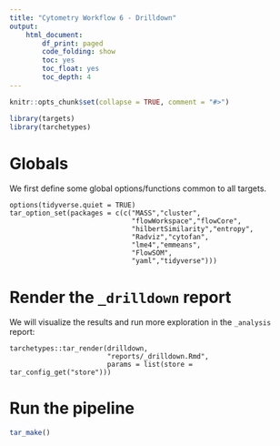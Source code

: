 ```yaml
---
title: "Cytometry Workflow 6 - Drilldown"
output: 
    html_document:
        df_print: paged
        code_folding: show
        toc: yes
        toc_float: yes
        toc_depth: 4
---
```


```r
knitr::opts_chunk$set(collapse = TRUE, comment = "#>")
```

```r
library(targets)
library(tarchetypes)
```

# Globals

We first define some global options/functions common to all targets.

```targets
options(tidyverse.quiet = TRUE)
tar_option_set(packages = c(c("MASS","cluster",
                              "flowWorkspace","flowCore",
                              "hilbertSimilarity","entropy",
                              "Radviz","cytofan",
                              "lme4","emmeans",
                              "FlowSOM",
                              "yaml","tidyverse")))
```

# Render the `_drilldown` report

We will visualize the results and run more exploration in the `_analysis` report:

```targets
tarchetypes::tar_render(drilldown,
                        "reports/_drilldown.Rmd",
                        params = list(store = tar_config_get("store")))
```

# Run the pipeline

```r
tar_make()
```
